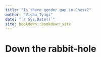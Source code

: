 ```yaml
---
title: "Is there gender gap in Chess?"
author: "Vishu Tyagi"
date: "`r Sys.Date()`"
site: bookdown::bookdown_site
---
```


# Down the rabbit-hole